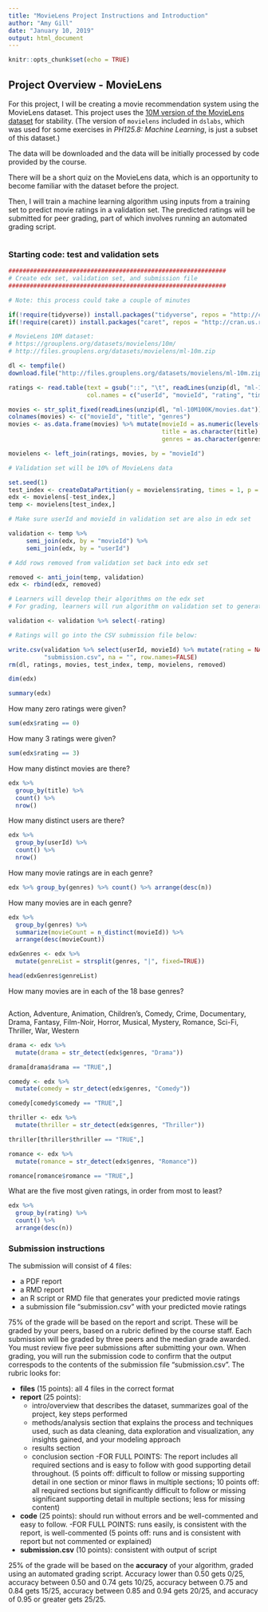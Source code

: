 ```yaml
---
title: "MovieLens Project Instructions and Introduction"
author: "Amy Gill"
date: "January 10, 2019"
output: html_document
---
```


```r
knitr::opts_chunk$set(echo = TRUE)
```

## Project Overview - MovieLens

For this project, I will be creating a movie recommendation system using the MovieLens dataset. This project uses the [10M version of the MovieLens dataset](https://grouplens.org/datasets/movielens/10m/) for stability. (The version of `movielens` included in `dslabs`, which was used for some exercises in *PH125.8: Machine Learning*, is just a subset of this dataset.)

The data will be downloaded and the data will be initially processed by code provided by the course.

There will be a short quiz on the MovieLens data, which is an opportunity to become familiar with the dataset before the project.

Then, I will train a machine learning algorithm using inputs from a training set to predict movie ratings in a validation set. The predicted ratings will be submitted for peer grading, part of which involves running an automated grading script.

```r
```


### Starting code: test and validation sets
```r
#############################################################
# Create edx set, validation set, and submission file
#############################################################

# Note: this process could take a couple of minutes

if(!require(tidyverse)) install.packages("tidyverse", repos = "http://cran.us.r-project.org")
if(!require(caret)) install.packages("caret", repos = "http://cran.us.r-project.org")

# MovieLens 10M dataset:
# https://grouplens.org/datasets/movielens/10m/
# http://files.grouplens.org/datasets/movielens/ml-10m.zip

dl <- tempfile()
download.file("http://files.grouplens.org/datasets/movielens/ml-10m.zip", dl)

ratings <- read.table(text = gsub("::", "\t", readLines(unzip(dl, "ml-10M100K/ratings.dat"))),
                      col.names = c("userId", "movieId", "rating", "timestamp"))

movies <- str_split_fixed(readLines(unzip(dl, "ml-10M100K/movies.dat")), "\\::", 3)
colnames(movies) <- c("movieId", "title", "genres")
movies <- as.data.frame(movies) %>% mutate(movieId = as.numeric(levels(movieId))[movieId],
                                           title = as.character(title),
                                           genres = as.character(genres))

movielens <- left_join(ratings, movies, by = "movieId")

# Validation set will be 10% of MovieLens data

set.seed(1)
test_index <- createDataPartition(y = movielens$rating, times = 1, p = 0.1, list = FALSE)
edx <- movielens[-test_index,]
temp <- movielens[test_index,]

# Make sure userId and movieId in validation set are also in edx set

validation <- temp %>% 
     semi_join(edx, by = "movieId") %>%
     semi_join(edx, by = "userId")

# Add rows removed from validation set back into edx set

removed <- anti_join(temp, validation)
edx <- rbind(edx, removed)

# Learners will develop their algorithms on the edx set
# For grading, learners will run algorithm on validation set to generate ratings

validation <- validation %>% select(-rating)

# Ratings will go into the CSV submission file below:

write.csv(validation %>% select(userId, movieId) %>% mutate(rating = NA),
          "submission.csv", na = "", row.names=FALSE)
rm(dl, ratings, movies, test_index, temp, movielens, removed)
```

```r
dim(edx)

summary(edx)
```

How many zero ratings were given?

```r
sum(edx$rating == 0)
```

How many 3 ratings were given?

```r
sum(edx$rating == 3)
```

How many distinct movies are there?

```r
edx %>%
  group_by(title) %>%
  count() %>%
  nrow()
```

How many distinct users are there?

```r
edx %>%
  group_by(userId) %>%
  count() %>%
  nrow()
```

How many movie ratings are in each genre?
```r
edx %>% group_by(genres) %>% count() %>% arrange(desc(n))
```

How many movies are in each genre?
```r
edx %>%
  group_by(genres) %>%
  summarize(movieCount = n_distinct(movieId)) %>%
  arrange(desc(movieCount))
```

```r
edxGenres <- edx %>%
  mutate(genreList = strsplit(genres, "|", fixed=TRUE))

head(edxGenres$genreList)
```

How many movies are in each of the 18 base genres?
```r

```
Action, Adventure, Animation, Children's, Comedy, Crime, Documentary, Drama, Fantasy, Film-Noir, Horror, Musical, Mystery, Romance, Sci-Fi, Thriller, War, Western



```r
drama <- edx %>%
  mutate(drama = str_detect(edx$genres, "Drama"))

drama[drama$drama == "TRUE",]
```

```r
comedy <- edx %>%
  mutate(comedy = str_detect(edx$genres, "Comedy"))

comedy[comedy$comedy == "TRUE",]
```



```r
thriller <- edx %>%
  mutate(thriller = str_detect(edx$genres, "Thriller"))

thriller[thriller$thriller == "TRUE",]
```

```r
romance <- edx %>%
  mutate(romance = str_detect(edx$genres, "Romance"))

romance[romance$romance == "TRUE",]
```

What are the five most given ratings, in order from most to least?

```r
edx %>%
  group_by(rating) %>%
  count() %>%
  arrange(desc(n))
```

### Submission instructions

The submission will consist of 4 files:

* a PDF report
* a RMD report
* an R script or RMD file that generates your predicted movie ratings
* a submission file "submission.csv" with your predicted movie ratings

75% of the grade will be based on the report and script. These will be graded by your peers, based on a rubric defined by the course staff. Each submission will be graded by three peers and the median grade awarded. You must review five peer submissions after submitting your own. When grading, you will run the submission code to confirm that the output correspods to the contents of the submission file "submission.csv". The rubric looks for:

* **files** (15 points): all 4 files in the correct format
* **report** (25 points):
  - intro/overview that describes the dataset, summarizes goal of the project, key steps performed
  - methods/analysis section that explains the process and techniques used, such as data cleaning, data exploration and visualization, any insights gained, and your modeling approach
  - results section
  - conclusion section
  -FOR FULL POINTS: The report includes all required sections and is easy to follow with good supporting detail throughout. (5 points off: difficult to follow or missing supporting detail in one section or minor flaws in multiple sections; 10 points off: all required sections but significantly difficult to follow or missing significant supporting detail in multiple sections; less for missing content)
* **code** (25 points): should run without errors and be well-commented and easy to follow.
  -FOR FULL POINTS: runs easily, is consistent with the report, is well-commented (5 points off: runs and is consistent with report but not commented or explained)
* **submission.csv** (10 points): consistent with output of script


25% of the grade will be based on the **accuracy** of your algorithm, graded using an automated grading script. Accuracy lower than 0.50 gets 0/25, accuracy between 0.50 and 0.74 gets 10/25, accuracy between 0.75 and 0.84 gets 15/25, accuracy between 0.85 and 0.94 gets 20/25, and accuracy of 0.95 or greater gets 25/25.